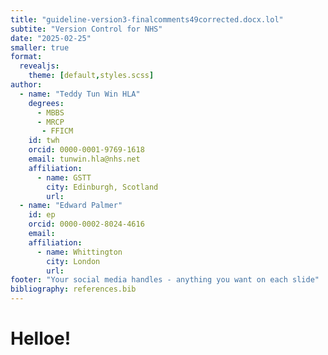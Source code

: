 ```yaml
---
title: "guideline-version3-finalcomments49corrected.docx.lol"
subtite: "Version Control for NHS"
date: "2025-02-25"
smaller: true
format: 
  revealjs:
    theme: [default,styles.scss]
author:
  - name: "Teddy Tun Win HLA"
    degrees:
      - MBBS
      - MRCP
       - FFICM
    id: twh
    orcid: 0000-0001-9769-1618
    email: tunwin.hla@nhs.net
    affiliation: 
      - name: GSTT 
        city: Edinburgh, Scotland
        url: 
  - name: "Edward Palmer"
    id: ep
    orcid: 0000-0002-8024-4616
    email: 
    affiliation: 
      - name: Whittington
        city: London
        url:
footer: "Your social media handles - anything you want on each slide"
bibliography: references.bib
---
```


# Helloe!